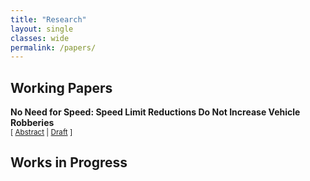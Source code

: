```yaml
---
title: "Research"
layout: single
classes: wide
permalink: /papers/
---
```


##  Working Papers 
**No Need for Speed: Speed Limit Reductions Do Not Increase Vehicle Robberies**<br/>
<small>[ <a href="javascript:void(0);" onclick="toggleVisibility('no_need_for_speed')">Abstract</a> | [Draft](papers/no-need-for-speed.pdf) ]</small>

<div id="no-need-for-speed" style="display: none; text-align: justify; line-height: 1.2"><small>
I analyze the effect of a widespread speed reduction policy implemented in the city of São Paulo on vehicle robberies. Exploring the staggered nature of the policy implementation, I estimate an event study robust to heterogeneity and different adoptions of the treatment, using crime data on reported
vehicle robberies from 2014 to 2016, for the months before and after the policy’s implementation in 2015. I demonstrate that the overall effect on the treated road segments is either null or, when significant, small and negative, contradicting common concerns that the speed reduction could increase drivers’ exposure to crime. I also conduct analyses of heterogeneity for different subgroups by vehicle type and time of day, and the null results remain consistent.
</small><br><br/></div>

<!-- You can add more papers following the same structure -->



##  Works in Progress






<script>
function toggleVisibility(id) {
  var element = document.getElementById(id);
  if (element.style.display === "none") {
    element.style.display = "block";
  } else {
    element.style.display = "none";
  }
}
</script>

